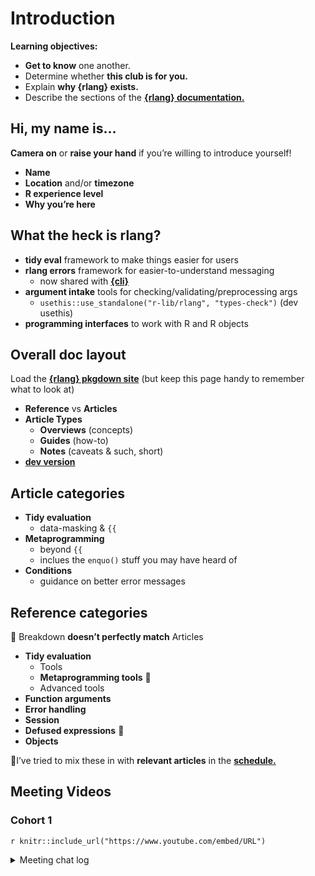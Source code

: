 # Introduction

**Learning objectives:**

-   **Get to know** one another.
-   Determine whether **this club is for you.**
-   Explain **why {rlang} exists.**
-   Describe the sections of the [**{rlang} documentation.**](https://rlang.r-lib.org/){target="_blank"}

## Hi, my name is...

**Camera on** or **raise your hand** if you're willing to introduce yourself!

-   **Name**
-   **Location** and/or **timezone**
-   **R experience level**
-   **Why you're here**

## What the heck is rlang?

-   **tidy eval** framework to make things easier for users
-   **rlang errors** framework for easier-to-understand messaging
    -   now shared with [**{cli}**](https://cli.r-lib.org/){target="_blank"}
-   **argument intake** tools for checking/validating/preprocessing args
    -   `usethis::use_standalone("r-lib/rlang", "types-check")` (dev usethis)
-   **programming interfaces** to work with R and R objects

## Overall doc layout

Load the [**{rlang} pkgdown site**](https://rlang.r-lib.org/){target="_blank"} (but keep this page handy to remember what to look at)

-   **Reference** vs **Articles**
-   **Article Types**
    -   **Overviews** (concepts)
    -   **Guides** (how-to)
    -   **Notes** (caveats & such, short)
-   [**dev version**](https://rlang.r-lib.org/dev/){target="_blank"}

## Article categories

-   **Tidy evaluation**
    -   data-masking & `{{`
-   **Metaprogramming**
    -   beyond `{{`
    -   inclues the `enquo()` stuff you may have heard of
-   **Conditions**
    -   guidance on better error messages

## Reference categories

🤨 Breakdown **doesn't perfectly match** Articles

-   **Tidy evaluation**
    -   Tools
    -   **Metaprogramming tools** 🤨
    -   Advanced tools
-   **Function arguments**
-   **Error handling**
-   **Session**
-   **Defused expressions** 🤨
-   **Objects**

🤞I've tried to mix these in with **relevant articles** in the [**schedule.**](https://docs.google.com/spreadsheets/d/1Rw6TXuC0xP43JpzjCpYS70do04OEyaj6XjyKiOkXy90/edit?usp=sharing){target="_blank"}

## Meeting Videos

### Cohort 1

`r knitr::include_url("https://www.youtube.com/embed/URL")`

<details>

<summary>Meeting chat log</summary>

```         
LOG
```

</details>
